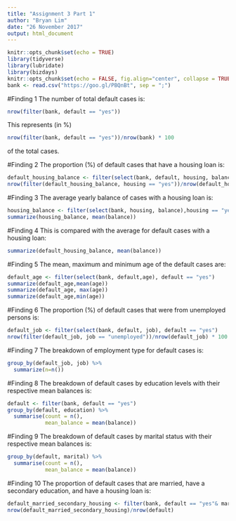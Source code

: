 ```yaml
---
title: "Assignment 3 Part 1"
author: "Bryan Lim"
date: "26 November 2017"
output: html_document
---
```


```r
knitr::opts_chunk$set(echo = TRUE)
library(tidyverse)
library(lubridate)
library(bizdays)
knitr::opts_chunk$set(echo = FALSE, fig.align="center", collapse = TRUE, cache = T)
bank <- read.csv("https://goo.gl/PBQnBt", sep = ";")
```

#Finding 1
The number of total default cases is:
```r
nrow(filter(bank, default == "yes"))
```
This represents (in %)
```r
nrow(filter(bank, default == "yes"))/nrow(bank) * 100
```
of the total cases.


#Finding 2
The proportion (%) of default cases that have a housing loan is:
```r
default_housing_balance <- filter(select(bank, default, housing, balance), default == "yes")
nrow(filter(default_housing_balance, housing == "yes"))/nrow(default_housing_balance) * 100
```


#Finding 3
The average yearly balance of cases with a housing loan is:
```r
housing_balance <- filter(select(bank, housing, balance),housing == "yes")
summarize(housing_balance, mean(balance))

```


#Finding 4
This is compared with the average for default cases with a housing loan:
```r
summarize(default_housing_balance, mean(balance))
```


#Finding 5 
The mean, maximum and minimum age of the default cases are:
```r
default_age <- filter(select(bank, default,age), default == "yes")
summarize(default_age,mean(age))
summarize(default_age, max(age))
summarize(default_age,min(age))
```


#Finding 6
The proportion (%) of default cases that were from unemployed persons is:
```r
default_job <- filter(select(bank, default, job), default == "yes")
nrow(filter(default_job, job == "unemployed"))/nrow(default_job) * 100
```


#Finding 7
The breakdown of employment type for default cases is:
```r
group_by(default_job, job) %>%
  summarize(n=n())
```


#Finding 8 
The breakdown of default cases by education levels with their respective mean balances is:
```r
default <- filter(bank, default == "yes")
group_by(default, education) %>%
  summarise(count = n(),
            mean_balance = mean(balance))
```


#Finding 9
The breakdown of default cases by marital status with their respective mean balances is:
```r
group_by(default, marital) %>%
  summarise(count = n(),
            mean_balance = mean(balance))

```


#Finding 10
The proportion of default cases that are married, have a secondary education, and have a housing loan is:
```r
default_married_secondary_housing <- filter(bank, default == "yes"& marital == "married" & education == "secondary" & housing == "yes")
nrow(default_married_secondary_housing)/nrow(default)
```

